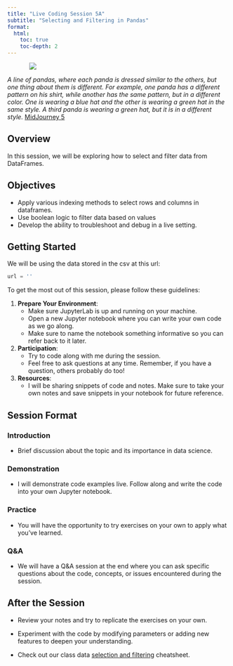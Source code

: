 ```yaml
---
title: "Live Coding Session 5A"
subtitle: "Selecting and Filtering in Pandas"
format: 
  html:
    toc: true
    toc-depth: 2
---
```



::: {style="width: 80%; margin: auto;"}
![](assets/selecting_indexing.jpeg)
:::

:::{.gray-text .center-text}
*A line of pandas, where each panda is dressed similar to the others, but one thing about them is different. For example, one panda has a different pattern on his shirt, while another has the same pattern, but in a different color. One is wearing a blue hat and the other is wearing a green hat in the same style. A third panda is wearing a green hat, but it is in a different style.* [MidJourney 5](https://www.midjourney.com/jobs/ac303c56-18a0-465d-8d2e-d0fcbe7575be?index=0)
:::

## Overview

In this session, we will be exploring how to select and filter data from DataFrames.

## Objectives

- Apply various indexing methods to select rows and columns in dataframes.
- Use boolean logic to filter data based on values
- Develop the ability to troubleshoot and debug in a live setting.

## Getting Started

We will be using the data stored in the csv at this url:
```python
url = ''
```
To get the most out of this session, please follow these guidelines:

1. **Prepare Your Environment**:
   - Make sure JupyterLab is up and running on your machine.
   - Open a new Jupyter notebook where you can write your own code as we go along.
   - Make sure to name the notebook something informative so you can refer back to it later.

2. **Participation**:
   - Try to code along with me during the session.
   - Feel free to ask questions at any time. Remember, if you have a question, others probably do too!

3. **Resources**:
   - I will be sharing snippets of code and notes. Make sure to take your own notes and save snippets in your notebook for future reference.

## Session Format

### Introduction

- Brief discussion about the topic and its importance in data science.

### Demonstration

- I will demonstrate code examples live. Follow along and write the code into your own Jupyter notebook.

### Practice

- You will have the opportunity to try exercises on your own to apply what you've learned.

### Q&A

- We will have a Q&A session at the end where you can ask specific questions about the code, concepts, or issues encountered during the session.

## After the Session

- Review your notes and try to replicate the exercises on your own.

- Experiment with the code by modifying parameters or adding new features to deepen your understanding.

- Check out our class data [selection and filtering](../cheatsheets/data_selection.qmd) cheatsheet.



